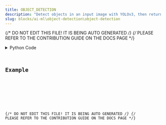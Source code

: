 ```yaml
---
title: OBJECT_DETECTION
description: "Detect objects in an input image with YOLOv3, then return an image DataContainer with those objects highlighted."
slug: blocks/ai-ml\object-detection\object-detection
---
```


{/* DO NOT EDIT THIS FILE! IT IS BEING AUTO GENERATED */}
{/* PLEASE REFER TO THE CONTRIBUTION GUIDE ON THE DOCS PAGE */}


<PythonDocsDisplay docstring={docstring} />
<details>
<summary>Python Code</summary>



<Code code={pythonCode} lang="py" wrap theme="dracula" />

[Find this Flojoy Block on GitHub](https://github.com/flojoy-ai/blocks/blob/main/blocks/AI_ML\OBJECT_DETECTION\OBJECT_DETECTION/OBJECT_DETECTION.py)

</details>

## Example


<GetHelpWidget />


<AppDisplay app={app} blockName="OBJECT_DETECTION" client:visible />


<Example />

{/* DO NOT EDIT THIS FILE! IT IS BEING AUTO GENERATED */}
{/* PLEASE REFER TO THE CONTRIBUTION GUIDE ON THE DOCS PAGE */}
